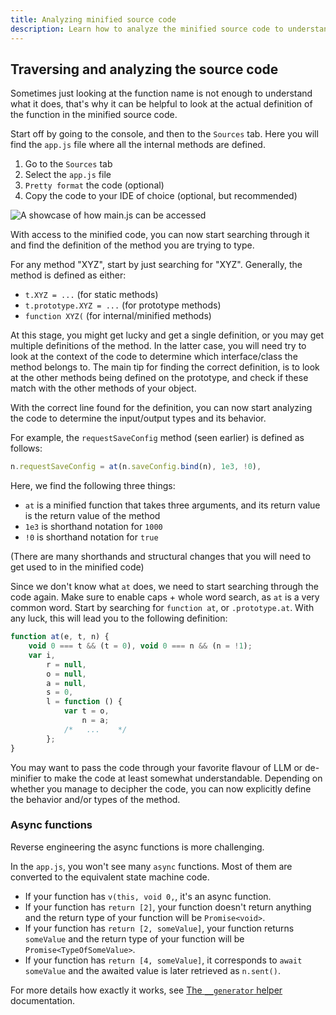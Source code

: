 ```yaml
---
title: Analyzing minified source code
description: Learn how to analyze the minified source code to understand the behavior of undocumented functions.
---
```


## Traversing and analyzing the source code

Sometimes just looking at the function name is not enough to understand what it does,
that's why it can be helpful to look at the actual definition of the function in the minified source code.

Start off by going to the console, and then to the `Sources` tab.
Here you will find the `app.js` file where all the internal methods are defined.

1. Go to the `Sources` tab
2. Select the `app.js` file
3. `Pretty format` the code (optional)
4. Copy the code to your IDE of choice (optional, but recommended)

![A showcase of how `main.js` can be accessed](../../../assets/accessing-main.png)

With access to the minified code, you can now start searching through it and find the definition of the method you are trying to type.

For any method "XYZ", start by just searching for "XYZ". Generally, the method is defined as either:

-   `t.XYZ = ...` (for static methods)
-   `t.prototype.XYZ = ...` (for prototype methods)
-   `function XYZ(` (for internal/minified methods)

At this stage, you might get lucky and get a single definition, or you may get multiple definitions of the method.
In the latter case,
you will need try to look at the context of the code to determine which interface/class the method belongs to.
The main tip for finding the correct definition, is to look at the other methods being defined on the prototype,
and check if these match with the other methods of your object.

With the correct line found for the definition, you can now start analyzing the code to determine the input/output types
and its behavior.

For example, the `requestSaveConfig` method (seen earlier) is defined as follows:

```js
n.requestSaveConfig = at(n.saveConfig.bind(n), 1e3, !0),
```

Here, we find the following three things:

-   `at` is a minified function that takes three arguments, and its return value is the return value of the method
-   `1e3` is shorthand notation for `1000`
-   `!0` is shorthand notation for `true`

(There are many shorthands and structural changes that you will need to get used to in the minified code)

Since we don't know what `at` does, we need to start searching through the code again. Make sure to enable caps + whole word search, as `at` is a very common word.
Start by searching for `function at`, or `.prototype.at`. With any luck, this will lead you to the following definition:

```js
function at(e, t, n) {
    void 0 === t && (t = 0), void 0 === n && (n = !1);
    var i,
        r = null,
        o = null,
        a = null,
        s = 0,
        l = function () {
            var t = o,
                n = a;
            /*   ...    */
        };
}
```

You may want to pass the code through your favorite flavour of LLM or de-minifier to make the code at least somewhat understandable.
Depending on whether you manage to decipher the code, you can now explicitly define the behavior and/or types of the method.

### Async functions

Reverse engineering the async functions is more challenging.

In the `app.js`, you won't see many `async` functions. Most of them are converted to the equivalent state machine code.

- If your function has `v(this, void 0,`, it's an async function.
- If your function has `return [2]`, your function doesn't return anything and the return type of your function will be `Promise<void>`.
- If your function has `return [2, someValue]`, your function returns `someValue` and the return type of your function will be `Promise<TypeOfSomeValue>`.
- If your function has `return [4, someValue]`, it corresponds to `await someValue` and the awaited value is later retrieved as `n.sent()`.

For more details how exactly it works, see [The `__generator` helper](https://github.com/microsoft/tslib/blob/main/docs/generator.md) documentation.
